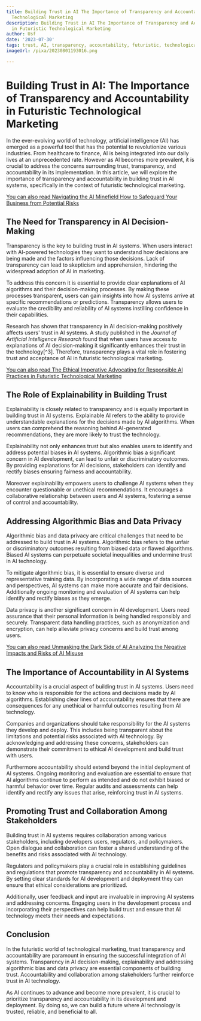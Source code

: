 ```yaml
---
title: Building Trust in AI The Importance of Transparency and Accountability in Futuristic
  Technological Marketing
description: Building Trust in AI The Importance of Transparency and Accountability
  in Futuristic Technological Marketing
author: Usf
date: '2023-07-30'
tags: trust, AI, transparency, accountability, futuristic, technological, marketing
imageUrl: /pixa/20230801193016.png

---
```

# Building Trust in AI: The Importance of Transparency and  Accountability in Futuristic Technological Marketing

In the ever-evolving world of technology, artificial intelligence (AI) has emerged as a powerful tool that has the potential to revolutionize various industries. From healthcare  to finance, AI is being integrated  into our daily lives at an  unprecedented rate.  However as  AI becomes more prevalent, it is  crucial to address the concerns surrounding  trust, transparency, and accountability in its implementation. In this article, we will  explore the  importance of transparency and accountability in building trust  in AI systems, specifically in the context of futuristic technological marketing.

[You can also read Navigating the AI Minefield How to Safeguard Your Business from Potential Risks](Navigating%20the%20AI%20Minefield%20How%20to%20Safeguard%20Your%20Business%20from%20Potential%20Risks)


## The Need for Transparency in AI Decision-Making

Transparency is the key to building trust  in AI systems. When users interact with AI-powered technologies they want to  understand how decisions are  being made and the factors influencing those decisions. Lack  of transparency can lead to skepticism  and apprehension, hindering the  widespread adoption of AI  in marketing.

To address this concern it is essential to provide clear explanations of  AI algorithms and their decision-making processes.  By making these processes transparent, users can gain insights into how AI systems arrive at specific recommendations or predictions. Transparency allows users to evaluate the credibility and reliability of AI systems instilling confidence in  their capabilities.

Research has  shown that transparency in AI decision-making positively affects users' trust in AI systems. A study published in the  *Journal of Artificial Intelligence  Research* found that when users have access to explanations of AI decision-making it significantly enhances  their  trust in the technology[^3]. Therefore, transparency plays a vital role in  fostering trust and acceptance of AI in futuristic technological marketing.

[You can also read The Ethical Imperative Advocating for Responsible AI Practices in  Futuristic Technological Marketing](The%20Ethical%20Imperative%20Advocating%20for%20Responsible%20AI%20Practices%20in%20Futuristic%20Technological%20Marketing)


## The Role of Explainability in Building Trust

Explainability is closely related to transparency and is equally  important in  building trust in AI systems. Explainable AI refers to the ability to provide understandable explanations for the  decisions made by AI algorithms. When users can comprehend the reasoning behind AI-generated recommendations, they are more likely to trust the technology.

Explainability not only enhances trust but also enables users to identify and  address potential biases in AI systems. Algorithmic bias a significant concern  in  AI  development, can lead to unfair or discriminatory outcomes. By providing explanations for AI decisions, stakeholders can identify and rectify biases ensuring fairness and accountability.

Moreover  explainability empowers users to  challenge AI systems when they encounter questionable or unethical recommendations. It encourages a collaborative relationship between users and AI systems, fostering a sense of control and accountability.

## Addressing Algorithmic Bias and  Data  Privacy

Algorithmic bias and data privacy are critical challenges that need to be addressed to build trust in AI systems. Algorithmic bias refers  to  the unfair or discriminatory  outcomes resulting from biased data or flawed algorithms. Biased AI systems can perpetuate societal inequalities and undermine trust in AI technology.

To mitigate algorithmic bias, it is essential to ensure diverse  and representative training data. By incorporating a wide range of data sources  and perspectives, AI  systems can  make more accurate and fair decisions. Additionally ongoing monitoring and evaluation of AI systems can help identify and rectify biases as they emerge.

Data privacy is another significant concern in AI development. Users  need assurance that their personal information is being handled responsibly and securely. Transparent data handling practices, such as anonymization and encryption, can help alleviate privacy concerns and build trust among users.

[You can also read Unmasking the  Dark Side of AI Analyzing the Negative Impacts and Risks of AI Misuse](Unmasking%20the%20Dark%20Side%20of%20AI%20Analyzing%20the%20Negative%20Impacts%20and%20Risks%20of%20AI%20Misuse)


## The Importance of Accountability in AI Systems

Accountability is a crucial aspect of building trust in AI systems.  Users  need to know who is responsible for the actions and decisions made by  AI  algorithms. Establishing clear lines of accountability ensures that there are consequences for any  unethical or harmful outcomes resulting from AI technology.

Companies and organizations should take responsibility  for the AI  systems they  develop  and deploy. This  includes being transparent about the limitations and potential risks associated with AI technology. By acknowledging and addressing these concerns, stakeholders can demonstrate  their commitment to ethical AI development and build trust with users.

Furthermore accountability should extend  beyond the initial deployment of AI systems. Ongoing monitoring and  evaluation  are essential to ensure that AI algorithms continue to  perform as intended and do not exhibit biased or harmful behavior over time. Regular audits  and  assessments can help  identify and rectify any issues that arise, reinforcing trust  in AI systems.

## Promoting Trust and Collaboration  Among Stakeholders

Building trust in AI systems requires collaboration among various stakeholders, including developers users, regulators, and policymakers. Open dialogue and  collaboration  can foster a shared understanding of the benefits and risks associated  with AI technology.

Regulators and  policymakers  play a  crucial role in establishing guidelines and regulations that promote transparency and accountability in AI systems.  By setting clear standards for  AI development and deployment they can ensure that ethical considerations are prioritized.

Additionally, user feedback and input are invaluable in improving AI systems and addressing  concerns. Engaging users in the development process and incorporating their perspectives can help build  trust and ensure that  AI technology meets their needs and expectations.

## Conclusion

In the futuristic world of  technological marketing, trust transparency  and accountability are paramount in ensuring  the successful integration  of  AI systems. Transparency in AI decision-making, explainability and addressing algorithmic bias and data privacy are essential components of building  trust. Accountability and  collaboration among stakeholders further reinforce trust in  AI technology.

As AI continues to advance and become more  prevalent, it is crucial  to prioritize transparency and accountability  in its development and deployment. By doing so, we  can build a  future where AI technology  is trusted, reliable, and  beneficial to all.